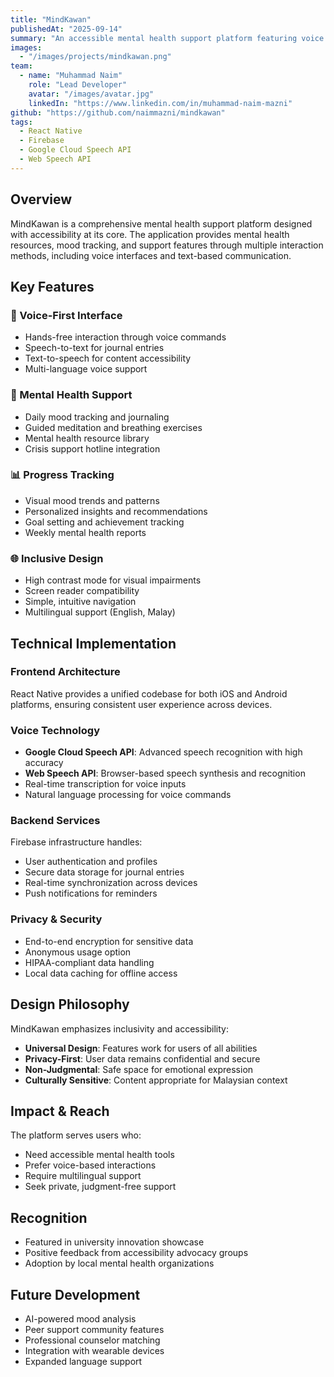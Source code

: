 ```yaml
---
title: "MindKawan"
publishedAt: "2025-09-14"
summary: "An accessible mental health support platform featuring voice interfaces, speech-to-text/text-to-speech capabilities, and inclusive design for all users."
images:
  - "/images/projects/mindkawan.png"
team:
  - name: "Muhammad Naim"
    role: "Lead Developer"
    avatar: "/images/avatar.jpg"
    linkedIn: "https://www.linkedin.com/in/muhammad-naim-mazni"
github: "https://github.com/naimmazni/mindkawan"
tags:
  - React Native
  - Firebase
  - Google Cloud Speech API
  - Web Speech API
---
```


## Overview

MindKawan is a comprehensive mental health support platform designed with accessibility at its core. The application provides mental health resources, mood tracking, and support features through multiple interaction methods, including voice interfaces and text-based communication.

## Key Features

### 🎤 Voice-First Interface

- Hands-free interaction through voice commands
- Speech-to-text for journal entries
- Text-to-speech for content accessibility
- Multi-language voice support

### 💭 Mental Health Support

- Daily mood tracking and journaling
- Guided meditation and breathing exercises
- Mental health resource library
- Crisis support hotline integration

### 📊 Progress Tracking

- Visual mood trends and patterns
- Personalized insights and recommendations
- Goal setting and achievement tracking
- Weekly mental health reports

### 🌐 Inclusive Design

- High contrast mode for visual impairments
- Screen reader compatibility
- Simple, intuitive navigation
- Multilingual support (English, Malay)

## Technical Implementation

### Frontend Architecture

React Native provides a unified codebase for both iOS and Android platforms, ensuring consistent user experience across devices.

### Voice Technology

- **Google Cloud Speech API**: Advanced speech recognition with high accuracy
- **Web Speech API**: Browser-based speech synthesis and recognition
- Real-time transcription for voice inputs
- Natural language processing for voice commands

### Backend Services

Firebase infrastructure handles:

- User authentication and profiles
- Secure data storage for journal entries
- Real-time synchronization across devices
- Push notifications for reminders

### Privacy & Security

- End-to-end encryption for sensitive data
- Anonymous usage option
- HIPAA-compliant data handling
- Local data caching for offline access

## Design Philosophy

MindKawan emphasizes inclusivity and accessibility:

- **Universal Design**: Features work for users of all abilities
- **Privacy-First**: User data remains confidential and secure
- **Non-Judgmental**: Safe space for emotional expression
- **Culturally Sensitive**: Content appropriate for Malaysian context

## Impact & Reach

The platform serves users who:

- Need accessible mental health tools
- Prefer voice-based interactions
- Require multilingual support
- Seek private, judgment-free support

## Recognition

- Featured in university innovation showcase
- Positive feedback from accessibility advocacy groups
- Adoption by local mental health organizations

## Future Development

- AI-powered mood analysis
- Peer support community features
- Professional counselor matching
- Integration with wearable devices
- Expanded language support
